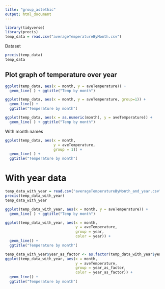 ```yaml
---
title: "group_astethic"
output: html_document
---
```


```r
library(tidyverse)
library(precis)
temp_data = read.csv("averageTemperatureByMonth.csv")
```

Dataset 

```r
precis(temp_data)
temp_data
```


## Plot graph of temperature over year

```r
ggplot(temp_data, aes(x = month, y = aveTemperature)) + 
  geom_line( ) + ggtitle("Temp by month")

```


```r
ggplot(temp_data, aes(x = month, y = aveTemperature, group=1)) + 
  geom_line() + 
  ggtitle("Temperature by month")

```


```r
ggplot(temp_data, aes(x = as.numeric(month), y = aveTemperature)) + 
  geom_line( ) + ggtitle("Temp by month")
```

With month names

```r
ggplot(temp_data, aes(x = month, 
                      y = aveTemperature, 
                      group = 1)) + 
  geom_line( ) + 
  ggtitle("Temperature by month")
```

# With year data


```r
temp_data_with_year = read.csv("averageTemperatureByMonth_and_year.csv")
precis(temp_data_with_year)
temp_data_with_year
```

```r
ggplot(temp_data_with_year, aes(x = month, y = aveTemperature)) + 
  geom_line( ) + ggtitle("Temp by month")
```


```r
ggplot(temp_data_with_year, aes(x = month, 
                                y = aveTemperature, 
                                group = year, 
                                color = year)) + 
  geom_line() + 
  ggtitle("Temperature by month")
```

```r
temp_data_with_year$year_as_factor <- as.factor(temp_data_with_year$year)
ggplot(temp_data_with_year, aes(x = month, 
                                y = aveTemperature, 
                                group = year_as_factor,
                                color = year_as_factor)) + 
  geom_line() + 
  ggtitle("Temperature by month")
```

